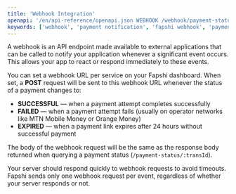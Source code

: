 ```yaml
---
title: 'Webhook Integration'
openapi: '/en/api-reference/openapi.json WEBHOOK /webhook/payment-status'
keywords: ['webhook', 'payment notification', 'fapshi webhook', 'payment event', 'transaction status']
---
```


A webhook is an API endpoint made available to external applications that can be called to notify your application whenever a significant event occurs. This allows your app to react or respond immediately to these events.

You can set a webhook URL per service on your Fapshi dashboard. When set, a **POST** request will be sent to this webhook URL whenever the status of a payment changes to:

- **SUCCESSFUL** — when a payment attempt completes successfully
- **FAILED** — when a payment attempt fails (usually on operator networks like MTN Mobile Money or Orange Money)
- **EXPIRED** — when a payment link expires after 24 hours without successful payment

The body of the webhook request will be the same as the response body returned when querying a payment status (`/payment-status/:transId`).

<Note> 
Your server should respond quickly to webhook requests to avoid timeouts. Fapshi sends only one webhook request per event, regardless of whether your server responds or not.
</Note>
